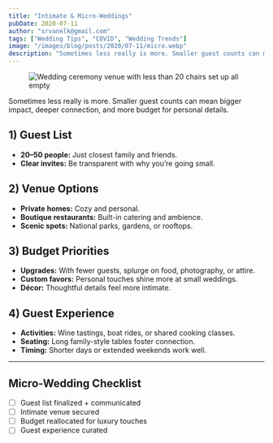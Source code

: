 ```yaml
---
title: "Intimate & Micro-Weddings"
pubDate: 2020-07-11
author: "srvanelk@gmail.com"
tags: ["Wedding Tips", "COVID", "Wedding Trends"]
image: "/images/blog/posts/2020/07-11/micro.webp"
description: "Sometimes less really is more. Smaller guest counts can mean bigger impact, deeper connection, and more budget for personal details."
---
```


<figure>
  <img
    src="/images/blog/posts/2020/07-11/micro.webp"
    alt="Wedding ceremony venue with less than 20 chairs set up all empty"
  />
</figure>

Sometimes less really is more. Smaller guest counts can mean bigger impact, deeper connection, and more budget for personal details.

## 1) Guest List
- **20–50 people:** Just closest family and friends.
- **Clear invites:** Be transparent with why you’re going small.

## 2) Venue Options
- **Private homes:** Cozy and personal.
- **Boutique restaurants:** Built-in catering and ambience.
- **Scenic spots:** National parks, gardens, or rooftops.

## 3) Budget Priorities
- **Upgrades:** With fewer guests, splurge on food, photography, or attire.
- **Custom favors:** Personal touches shine more at small weddings.
- **Décor:** Thoughtful details feel more intimate.

## 4) Guest Experience
- **Activities:** Wine tastings, boat rides, or shared cooking classes.
- **Seating:** Long family-style tables foster connection.
- **Timing:** Shorter days or extended weekends work well.

---

## Micro-Wedding Checklist
- [ ] Guest list finalized + communicated
- [ ] Intimate venue secured
- [ ] Budget reallocated for luxury touches
- [ ] Guest experience curated

